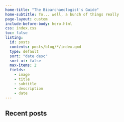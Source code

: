 ```yaml
---
home-title: "The Bioarchaeologist's Guide"
home-subtitle: To... well, a bunch of things really
page-layout: custom
include-before-body: hero.html
css: index.css
toc: false
listing:
  id: posts
  contents: posts/blog/*/index.qmd
  type: default  
  sort: "date desc"
  sort-ui: false
  max-items: 2
  fields:
    - image
    - title
    - subtitle
    - description
    - date
---
```



::: {.content-block}

::: {.content-text}

## Recent posts

::: {#posts}
:::

:::
:::
